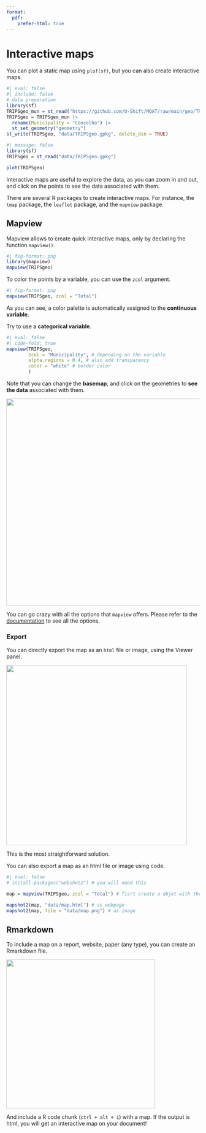 ```yaml
---
format:
  pdf:
    prefer-html: true
---
```


# Interactive maps

You can plot a static map using `plof(sf)`, but you can also create interactive maps.

```r
#| eval: false
#| include: false
# data preparation
library(sf)
TRIPSgeo_mun = st_read("https://github.com/U-Shift/MQAT/raw/main/geo/TRIPSgeo_mun.gpkg")
TRIPSgeo = TRIPSgeo_mun |> 
  rename(Municipality = "Concelho") |> 
  st_set_geometry("geometry")
st_write(TRIPSgeo, "data/TRIPSgeo.gpkg", delete_dsn = TRUE)
```

```r
#| message: false
library(sf)
TRIPSgeo = st_read("data/TRIPSgeo.gpkg")

plot(TRIPSgeo)
```

Interactive maps are useful to explore the data, as you can zoom in and out, and click on the points to see the data associated with them.

There are several R packages to create interactive maps.
For instance, the `tmap` package, the `leaflet` package, and the `mapview` package.

## Mapview

Mapview allows to create quick interactive maps, only by declaring the function `mapview()`.

```r
#| fig-format: png
library(mapview)
mapview(TRIPSgeo)
```

To color the points by a variable, you can use the `zcol` argument.

```r
#| fig-format: png
mapview(TRIPSgeo, zcol = "Total")
```

As you can see, a color palette is automatically assigned to the **continuous variable**.

Try to use a **categorical variable**.

```r
#| eval: false
#| code-fold: true
mapview(TRIPSgeo,
        zcol = "Municipality", # depending on the variable
        alpha.regions = 0.4, # also add transparency
        color = "white" # border color
        ) 
```

::: {.callout-note appearance="simple"}
Note that you can change the **basemap**, and click on the geometries to **see the data** associated with them.
:::

![](images/clipboard-3307189144.png){width="540"}

You can go crazy with all the options that `mapview` offers.
Please refer to the [documentation](https://r-spatial.github.io/mapview/articles/mapview_02-advanced.html) to see all the options.

### Export

You can directly export the map as an `html` file or image, using the Viewer panel.

![](images/clipboard-3542861620.png){width="470"}

::: {.callout-warning appearance="minimal" icon="false"}
This is the most straightforward solution.
:::

You can also export a map as an html file or image using code.

```r
#| eval: false
# install.packages("webshot2") # you will need this

map = mapview(TRIPSgeo, zcol = "Total") # fisrt create a objet with the desired map

mapshot2(map, "data/map.html") # as webpage
mapshot2(map, file = "data/map.png") # as image
```

## Rmarkdown

To include a map on a report, website, paper (any type), you can create an Rmarkdown file.

![](images/clipboard-1842640045.png){width="388"}

And include a R code chunk (`ctrl + alt + i`) with a map.
If the output is html, you will get an interactive map on your document!

